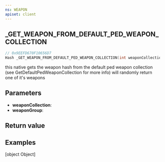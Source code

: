 ```yaml
---
ns: WEAPON
apiset: client
---
```

## _GET_WEAPON_FROM_DEFAULT_PED_WEAPON_COLLECTION

```c
// 0x9EEFD670F10656D7
Hash _GET_WEAPON_FROM_DEFAULT_PED_WEAPON_COLLECTION(int weaponCollection, Hash weaponGroup);
```

this native gets the weapon hash from the default ped weapon collection (see GetDefaultPedWeaponCollection for more info) will randomly return one of it's weapons

## Parameters
* **weaponCollection**:
* **weaponGroup**:

## Return value

## Examples

[object Object]